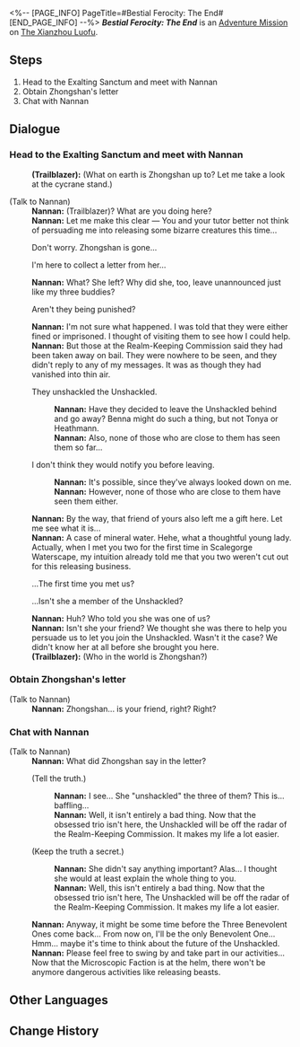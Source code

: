 <%-- [PAGE_INFO]
PageTitle=#Bestial Ferocity: The End#
[END_PAGE_INFO] --%>
{{Stub|Dialogue.}}
{{Mission Infobox
|id            = 2021602
|title         = 
|image         = <!--Mission Bestial Ferocity The End.png-->
|type          = Adventure
|event_name    = 
|chapter       = 
|requirements  = Complete [[Adventure Mission]] ''[[Bestial Ferocity]]'' and wait for the next Daily [[Reset]]
|summary       = The Masked Fools are everywhere! But no worries! Now that the problem is resolved, let's not fret over the details! Ahaha!
|characters    = Nannan; Trailblazer
|startLocation = [[The Xianzhou Luofu]] - [[Exalting Sanctum]]
|world         = The Xianzhou Luofu
|area          = Exalting Sanctum
|prev          = Bestial Ferocity
|next          = 
|rewards       = "Obscured Pearls"*1 { text = "Obscured Pearls" }; Zhongshan's Letter*1 { text = Zhongshan's Letter }
}}
'''''Bestial Ferocity: The End''''' is an [[Adventure Mission]] on [[The Xianzhou Luofu]].

==Steps==
# Head to the Exalting Sanctum and meet with Nannan
# Obtain Zhongshan's letter
# Chat with Nannan

<!--
==Gameplay Notes==

--><!--
==Trial Character==

-->
==Dialogue==
{{Stub Dialogue}}
{{Dialogue End}}

===Head to the Exalting Sanctum and meet with Nannan{{subst:void|<!--202160202-->}}===
{{Mission Description|type=adventure|location=Exalting Sanctum|update|You thought the matter had come to an end for the time being, but then you receive a strange message from Zhongshan... There seems to be something else to this incident that you have been kept in the dark from. Go to Nannan and ask him about it.}}
{{Dialogue Start}}
:'''(Trailblazer):''' (What on earth is Zhongshan up to? Let me take a look at the cycrane stand.)

;(Talk to Nannan)
:'''Nannan:''' (Trailblazer)? What are you doing here?
:'''Nannan:''' Let me make this clear &mdash; You and your tutor better not think of persuading me into releasing some bizarre creatures this time...
:{{DIcon|Arrow}} Don't worry. Zhongshan is gone...
:{{DIcon|Arrow}} I'm here to collect a letter from her...
:'''Nannan:''' What? She left? Why did she, too, leave unannounced just like my three buddies?
:{{DIcon|Arrow}} Aren't they being punished?
:'''Nannan:''' I'm not sure what happened. I was told that they were either fined or imprisoned. I thought of visiting them to see how I could help.
:'''Nannan:''' But those at the Realm-Keeping Commission said they had been taken away on bail. They were nowhere to be seen, and they didn't reply to any of my messages. It was as though they had vanished into thin air.
:{{DIcon|Arrow}} They unshackled the Unshackled.
::'''Nannan:''' Have they decided to leave the Unshackled behind and go away? Benna might do such a thing, but not Tonya or Heathmann.
::'''Nannan:''' Also, none of those who are close to them has seen them so far...
:{{DIcon|Arrow}} I don't think they would notify you before leaving.
::'''Nannan:''' It's possible, since they've always looked down on me.
::'''Nannan:''' However, none of those who are close to them have seen them either.
:'''Nannan:''' By the way, that friend of yours also left me a gift here. Let me see what it is...
:'''Nannan:''' A case of mineral water. Hehe, what a thoughtful young lady. Actually, when I met you two for the first time in Scalegorge Waterscape, my intuition already told me that you two weren't cut out for this releasing business.
:{{DIcon|Arrow}} ...The first time you met us?
:{{DIcon|Arrow}} ...Isn't she a member of the Unshackled?
:'''Nannan:''' Huh? Who told you she was one of us?
:'''Nannan:''' Isn't she your friend? We thought she was there to help you persuade us to let you join the Unshackled. Wasn't it the case? We didn't know her at all before she brought you here.
:'''(Trailblazer):''' (Who in the world is Zhongshan?)
{{Dialogue End}}

===Obtain Zhongshan's letter{{subst:void|<!--202160203-->}}===
{{Mission Description|type=adventure|location=Exalting Sanctum|update|Ohoho, who would've guessed there is more to Zhongshan's identity than what meets the eye... No, actually, you've had an inkling for a while now, haven't you?}}
{{Dialogue Start}}


;(Talk to Nannan)
:'''Nannan:''' Zhongshan... is your friend, right? Right?
{{Dialogue End}}

===Chat with Nannan{{subst:void|<!--202160204-->}}===
{{Mission Description|type=adventure|location=Exalting Sanctum|update|The story is almost over, my friend. Is this story funny? If it is, then just make a laughing sound like "Aha!" If not... then remember to write that down in your feedback. I'll try to make you laugh next time.}}
{{Dialogue Start}}

;(Talk to Nannan)
:'''Nannan:''' What did Zhongshan say in the letter?
:{{DIcon|Arrow}} (Tell the truth.)
::'''Nannan:''' I see... She "unshackled" the three of them? This is... baffling...
::'''Nannan:''' Well, it isn't entirely a bad thing. Now that the obsessed trio isn't here, the Unshackled will be off the radar of the Realm-Keeping Commission. It makes my life a lot easier.
:{{DIcon|Arrow}} (Keep the truth a secret.)
::'''Nannan:''' She didn't say anything important? Alas... I thought she would at least explain the whole thing to you.
::'''Nannan:''' Well, this isn't entirely a bad thing. Now that the obsessed trio isn't here, The Unshackled will be off the radar of the Realm-Keeping Commission. It makes my life a lot easier.
:'''Nannan:''' Anyway, it might be some time before the Three Benevolent Ones come back... From now on, I'll be the only Benevolent One... Hmm... maybe it's time to think about the future of the Unshackled.
:'''Nannan:''' Please feel free to swing by and take part in our activities... Now that the Microscopic Faction is at the helm, there won't be anymore dangerous activities like releasing beasts.
{{Dialogue End}}

==Other Languages==
{{Other Languages
|en   = Bestial Ferocity: The End
|zhs  = 动物凶猛•落幕
|zht  = 動物兇猛•落幕
|ja   = 動物は獰猛・幕切れ
|ko   = 동물은 사나워•종막
|es   = Ferocidad animal: el fin
|fr   = Férocité bestiale&nbsp;: Fin
|ru   = Звериная жестокость. Финал
|th   = สัตว์ที่แสนดุร้าย: ตอนจบ
|vi   = Sự Hung Dữ Của Thú Vật - Kết Thúc
|de   = Bestialische Grausamkeit: Ende
|id   = Binatang Buas: Akhir
|pt   = Ferocidade Bestial: O Fim
}}

==Change History==
{{Change History|1.2}}
